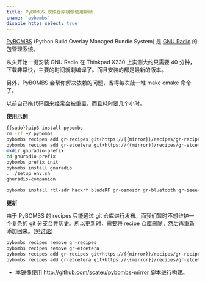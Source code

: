 ```yaml
---
title: PyBOMBS 软件仓库镜像使用帮助
cname: 'pybombs'
disable_https_select: true
---
```


[PyBOMBS](http://gnuradio.org/redmine/projects/pybombs/wiki) (Python Build Overlay Managed Bundle System) 是 [GNU Radio](http://gnuradio.org/) 的包管理系统。

从头开始一键安装 GNU Radio 在 Thinkpad X230 上实测大约只需要 40 分钟，下载非常快，主要的时间就剩编译了。而且安装的都是最新的版本。

另外，PyBOMBS 会帮你解决依赖的问题，省得每次敲一堆 make cmake 命令了。

以前自己拖代码回来经常会被重置，而且耗时要几个小时。


**使用示例**

<CodeBlock>

```bash
{{sudo}}pip3 install pybombs
rm -rf ~/.pybombs
pybombs recipes add gr-recipes git+https://{{mirror}}/recipes/gr-recipes.git
pybombs recipes add gr-etcetera git+https://{{mirror}}/recipes/gr-etcetera.git
mkdir gnuradio-prefix
cd gnuradio-prefix
pybombs prefix init
pybombs install gnuradio
. ./setup_env.sh
gnuradio-companion

pybombs install rtl-sdr hackrf bladeRF gr-osmosdr gr-bluetooth gr-ieee-80211
```

</CodeBlock>

**更新**

由于 PyBOMBS 的 recipes 只能通过 git 仓库进行发布。而我们暂时不想维护一个复杂的 git 分支合并历史。所以更新时，需要将 recipe 仓库删除，然后再重新添加回来。(见[讨论](http://lists.gnu.org/archive/html/discuss-gnuradio/2016-06/msg00170.html))

<CodeBlock>

```bash
pybombs recipes remove gr-recipes
pybombs recipes remove gr-etcetera
pybombs recipes add gr-recipes git+https://{{mirror}}/recipes/gr-recipes.git
pybombs recipes add gr-etcetera git+https://{{mirror}}/recipes/gr-etcetera.git
```

</CodeBlock>

 - 本镜像使用 http://github.com/scateu/pybombs-mirror 脚本进行构建。
